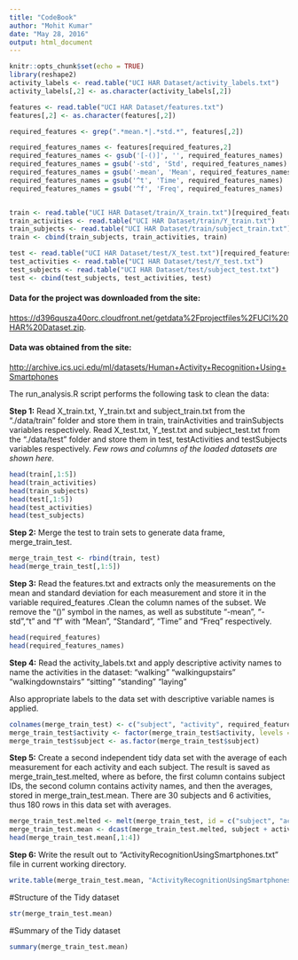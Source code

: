 ---
title: "CodeBook"
author: "Mohit Kumar"
date: "May 28, 2016"
output: html_document
---

```{r setup, include=FALSE}
knitr::opts_chunk$set(echo = TRUE)
library(reshape2)
activity_labels <- read.table("UCI HAR Dataset/activity_labels.txt")
activity_labels[,2] <- as.character(activity_labels[,2])

features <- read.table("UCI HAR Dataset/features.txt")
features[,2] <- as.character(features[,2])

required_features <- grep(".*mean.*|.*std.*", features[,2])

required_features_names <- features[required_features,2]
required_features_names <- gsub('[-()]', '', required_features_names)
required_features_names = gsub('-std', 'Std', required_features_names)
required_features_names = gsub('-mean', 'Mean', required_features_names)
required_features_names = gsub('^t', 'Time', required_features_names)
required_features_names = gsub('^f', 'Freq', required_features_names)


train <- read.table("UCI HAR Dataset/train/X_train.txt")[required_features]
train_activities <- read.table("UCI HAR Dataset/train/Y_train.txt")
train_subjects <- read.table("UCI HAR Dataset/train/subject_train.txt")
train <- cbind(train_subjects, train_activities, train)

test <- read.table("UCI HAR Dataset/test/X_test.txt")[required_features]
test_activities <- read.table("UCI HAR Dataset/test/Y_test.txt")
test_subjects <- read.table("UCI HAR Dataset/test/subject_test.txt")
test <- cbind(test_subjects, test_activities, test)

```

#### Data for the project was downloaded from the site:
<https://d396qusza40orc.cloudfront.net/getdata%2Fprojectfiles%2FUCI%20HAR%20Dataset.zip>.

#### Data was obtained from the site: 
<http://archive.ics.uci.edu/ml/datasets/Human+Activity+Recognition+Using+Smartphones>

The run_analysis.R script performs the following task to clean the data:

**Step 1:** Read X_train.txt, Y_train.txt and subject_train.txt from the "./data/train" folder and store them in train, trainActivities and trainSubjects variables respectively.
Read X_test.txt, Y_test.txt and subject_test.txt from the "./data/test" folder and store them in test, testActivities and testSubjects variables respectively.
*Few rows and columns of the loaded datasets are shown here.*
```{r}
head(train[,1:5])
head(train_activities)
head(train_subjects)
head(test[,1:5])
head(test_activities)
head(test_subjects)
```
**Step 2:** Merge the test to train sets to generate  data frame, merge_train_test.
```{r}
merge_train_test <- rbind(train, test)
head(merge_train_test[,1:5])
```

**Step 3:** Read the features.txt and extracts only the measurements on the mean and standard deviation for each measurement and store it in the variable required_features .Clean the column names of the subset. We remove the "()" symbol in the names, as well as substitute "-mean", "-std","t" and "f" with "Mean", "Standard", "Time" and "Freq" respectively.
```{r}
head(required_features)
head(required_features_names)
```

**Step 4:** Read the activity_labels.txt and apply descriptive activity names to name the activities in the dataset:
"walking" "walkingupstairs" "walkingdownstairs" "sitting" "standing" "laying"

Also appropriate labels to the data set with descriptive variable names is applied.
```{r}
colnames(merge_train_test) <- c("subject", "activity", required_features_names)
merge_train_test$activity <- factor(merge_train_test$activity, levels = activity_labels[,1], labels = activity_labels[,2])
merge_train_test$subject <- as.factor(merge_train_test$subject)
```

**Step 5:** Create a second independent tidy data set with the average of each measurement for each activity and each subject. The result is saved as merge_train_test.melted, where as before, the first column contains subject IDs, the second column contains activity names, and then the averages, stored in merge_train_test.mean. There are 30 subjects and 6 activities, thus 180 rows in this data set with averages.
```{r}
merge_train_test.melted <- melt(merge_train_test, id = c("subject", "activity"))
merge_train_test.mean <- dcast(merge_train_test.melted, subject + activity ~ variable, mean)
head(merge_train_test.mean[,1:4])
```

**Step 6:** Write the result out to "ActivityRecognitionUsingSmartphones.txt" file in current working directory.
```{r}
write.table(merge_train_test.mean, "ActivityRecognitionUsingSmartphones.txt", row.names = FALSE, quote = FALSE)
```

#Structure of the Tidy dataset
```{r,echo=FALSE}
str(merge_train_test.mean)
```

#Summary of the Tidy dataset
```{r,echo=FALSE}
summary(merge_train_test.mean)
```
